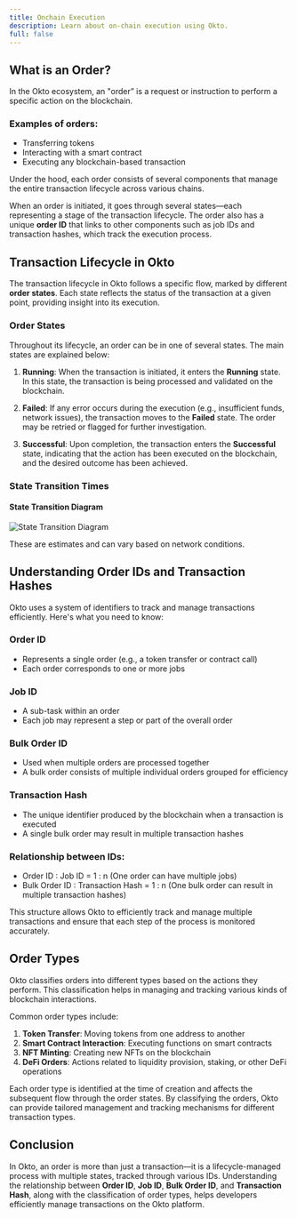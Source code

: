 ```yaml
---
title: Onchain Execution
description: Learn about on-chain execution using Okto.
full: false
---
```



## What is an Order?

In the Okto ecosystem, an "order” is a request or instruction to perform a specific action on the blockchain.

### Examples of orders:
- Transferring tokens
- Interacting with a smart contract
- Executing any blockchain-based transaction

Under the hood, each order consists of several components that manage the entire transaction lifecycle across various chains.

When an order is initiated, it goes through several states—each representing a stage of the transaction lifecycle. The order also has a unique **order ID** that links to other components such as job IDs and transaction hashes, which track the execution process.

## Transaction Lifecycle in Okto

The transaction lifecycle in Okto follows a specific flow, marked by different **order states**. Each state reflects the status of the transaction at a given point, providing insight into its execution.

### Order States 

Throughout its lifecycle, an order can be in one of several states. The main states are explained below:

1. **Running**: When the transaction is initiated, it enters the **Running** state. In this state, the transaction is being processed and validated on the blockchain.
   
2. **Failed**: If any error occurs during the execution (e.g., insufficient funds, network issues), the transaction moves to the **Failed** state. The order may be retried or flagged for further investigation.

3. **Successful**: Upon completion, the transaction enters the **Successful** state, indicating that the action has been executed on the blockchain, and the desired outcome has been achieved.

### State Transition Times

#### State Transition Diagram

![State Transition Diagram](/images/state-transition-diagram.png)

<Callout title="Note">
These are estimates and can vary based on network conditions.
</Callout>

## **Understanding Order IDs and Transaction Hashes**

Okto uses a system of identifiers to track and manage transactions efficiently. Here's what you need to know:

### **Order ID**

* Represents a single order (e.g., a token transfer or contract call)  
* Each order corresponds to one or more jobs

### **Job ID**

* A sub-task within an order  
* Each job may represent a step or part of the overall order

### **Bulk Order ID**

* Used when multiple orders are processed together  
* A bulk order consists of multiple individual orders grouped for efficiency

### **Transaction Hash**

* The unique identifier produced by the blockchain when a transaction is executed  
* A single bulk order may result in multiple transaction hashes

### **Relationship between IDs:**

* Order ID : Job ID \= 1 : n (One order can have multiple jobs)  
* Bulk Order ID : Transaction Hash \= 1 : n (One bulk order can result in multiple transaction hashes)

This structure allows Okto to efficiently track and manage multiple transactions and ensure that each step of the process is monitored accurately.

## **Order Types**

Okto classifies orders into different types based on the actions they perform. This classification helps in managing and tracking various kinds of blockchain interactions.

Common order types include:

1. **Token Transfer**: Moving tokens from one address to another  
2. **Smart Contract Interaction**: Executing functions on smart contracts  
3. **NFT Minting**: Creating new NFTs on the blockchain  
4. **DeFi Orders**: Actions related to liquidity provision, staking, or other DeFi operations

Each order type is identified at the time of creation and affects the subsequent flow through the order states. By classifying the orders, Okto can provide tailored management and tracking mechanisms for different transaction types.

## **Conclusion**

In Okto, an order is more than just a transaction—it is a lifecycle-managed process with multiple states, tracked through various IDs. Understanding the relationship between **Order ID**, **Job ID**, **Bulk Order ID**, and **Transaction Hash**, along with the classification of order types, helps developers efficiently manage transactions on the Okto platform.